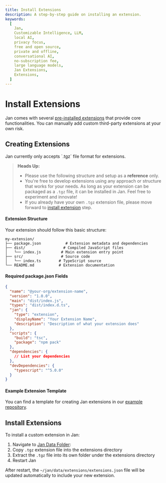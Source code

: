 ```yaml
---
title: Install Extensions
description: A step-by-step guide on installing an extension.
keywords:
  [
    Jan,
    Customizable Intelligence, LLM,
    local AI,
    privacy focus,
    free and open source,
    private and offline,
    conversational AI,
    no-subscription fee,
    large language models,
    Jan Extensions,
    Extensions,
  ]
---
```




# Install Extensions

Jan comes with several [pre-installed extensions](/docs/extensions#core-extensions) that provide core functionalities. You can manually add custom third-party extensions at your own risk.

## Creating Extensions

<Callout type="info">
Jan currently only accepts `.tgz` file format for extensions.
</Callout>

> **Heads Up:**
> - Please use the following structure and setup as a **reference** only.
> - You're free to develop extensions using any approach or structure that works for your needs. As long as your extension can be packaged as a `.tgz` file, it can be installed in Jan. Feel free to experiment and innovate!
> - If you already have your own `.tgz` extension file, please move forward to [install extension](/docs/installing-extension#install-extensions) step. 

#### Extension Structure
Your extension should follow this basic structure:

```
my-extension/
├── package.json           # Extension metadata and dependencies
├── dist/                 # Compiled JavaScript files
│   └── index.js         # Main extension entry point
├── src/                 # Source code
│   └── index.ts        # TypeScript source
└── README.md           # Extension documentation
```

#### Required package.json Fields
```json
{
  "name": "@your-org/extension-name",
  "version": "1.0.0",
  "main": "dist/index.js",
  "types": "dist/index.d.ts",
  "jan": {
    "type": "extension",
    "displayName": "Your Extension Name",
    "description": "Description of what your extension does"
  },
  "scripts": {
    "build": "tsc",
    "package": "npm pack"
  },
  "dependencies": {
    // List your dependencies
  },
  "devDependencies": {
    "typescript": "^5.0.0"
  }
}
```

#### Example Extension Template

You can find a template for creating Jan extensions in our [example repository](https://github.com/janhq/extension-template).
## Install Extensions 

To install a custom extension in Jan:

1. Navigate to [Jan Data Folder](/docs/data-folder):
2. Copy `.tgz` extension file into the extensions directory
3. Extract the `.tgz` file into its own folder under the extensions directory
4. Restart Jan

After restart, the `~/jan/data/extensions/extensions.json` file will be updated automatically to include your new extension.

